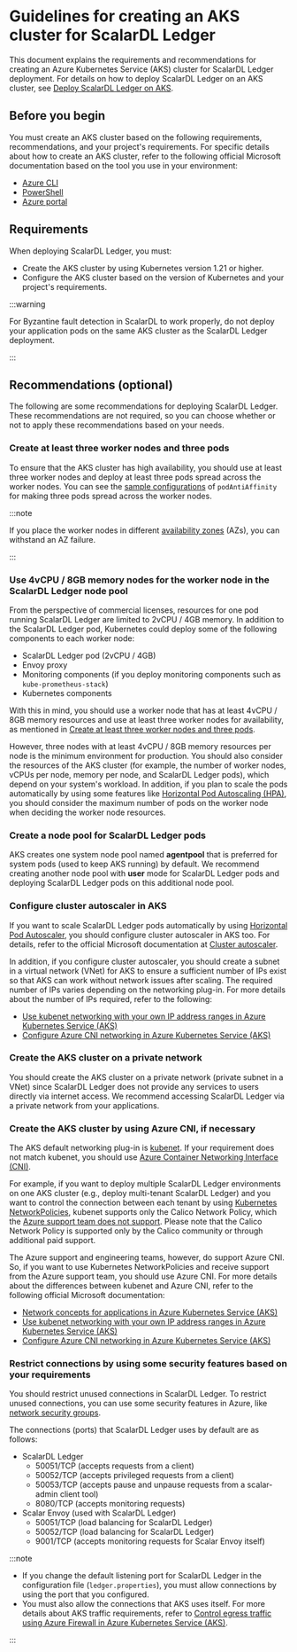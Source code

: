 ---
---

# Guidelines for creating an AKS cluster for ScalarDL Ledger

This document explains the requirements and recommendations for creating an Azure Kubernetes Service (AKS) cluster for ScalarDL Ledger deployment. For details on how to deploy ScalarDL Ledger on an AKS cluster, see [Deploy ScalarDL Ledger on AKS](ManualDeploymentGuideScalarDLOnAKS.mdx).

## Before you begin

You must create an AKS cluster based on the following requirements, recommendations, and your project's requirements. For specific details about how to create an AKS cluster, refer to the following official Microsoft documentation based on the tool you use in your environment:

* [Azure CLI](https://learn.microsoft.com/en-us/azure/aks/learn/quick-kubernetes-deploy-cli)
* [PowerShell](https://learn.microsoft.com/en-us/azure/aks/learn/quick-kubernetes-deploy-powershell)
* [Azure portal](https://learn.microsoft.com/en-us/azure/aks/learn/quick-kubernetes-deploy-portal)

## Requirements

When deploying ScalarDL Ledger, you must:

* Create the AKS cluster by using Kubernetes version 1.21 or higher.
* Configure the AKS cluster based on the version of Kubernetes and your project's requirements.

:::warning

For Byzantine fault detection in ScalarDL to work properly, do not deploy your application pods on the same AKS cluster as the ScalarDL Ledger deployment.

:::

## Recommendations (optional)

The following are some recommendations for deploying ScalarDL Ledger. These recommendations are not required, so you can choose whether or not to apply these recommendations based on your needs.

### Create at least three worker nodes and three pods

To ensure that the AKS cluster has high availability, you should use at least three worker nodes and deploy at least three pods spread across the worker nodes. You can see the [sample configurations](https://github.com/scalar-labs/scalar-kubernetes/blob/master/conf/scalardl-custom-values.yaml) of `podAntiAffinity` for making three pods spread across the worker nodes.

:::note

If you place the worker nodes in different [availability zones](https://learn.microsoft.com/en-us/azure/availability-zones/az-overview) (AZs), you can withstand an AZ failure.

:::

### Use 4vCPU / 8GB memory nodes for the worker node in the ScalarDL Ledger node pool

From the perspective of commercial licenses, resources for one pod running ScalarDL Ledger are limited to 2vCPU / 4GB memory. In addition to the ScalarDL Ledger pod, Kubernetes could deploy some of the following components to each worker node:

* ScalarDL Ledger pod (2vCPU / 4GB)
* Envoy proxy
* Monitoring components (if you deploy monitoring components such as `kube-prometheus-stack`)
* Kubernetes components

With this in mind, you should use a worker node that has at least 4vCPU / 8GB memory resources and use at least three worker nodes for availability, as mentioned in [Create at least three worker nodes and three pods](#create-at-least-three-worker-nodes-and-three-pods).

However, three nodes with at least 4vCPU / 8GB memory resources per node is the minimum environment for production. You should also consider the resources of the AKS cluster (for example, the number of worker nodes, vCPUs per node, memory per node, and ScalarDL Ledger pods), which depend on your system's workload. In addition, if you plan to scale the pods automatically by using some features like [Horizontal Pod Autoscaling (HPA)](https://kubernetes.io/docs/tasks/run-application/horizontal-pod-autoscale/), you should consider the maximum number of pods on the worker node when deciding the worker node resources.

### Create a node pool for ScalarDL Ledger pods

AKS creates one system node pool named **agentpool** that is preferred for system pods (used to keep AKS running) by default. We recommend creating another node pool with **user** mode for ScalarDL Ledger pods and deploying ScalarDL Ledger pods on this additional node pool.

### Configure cluster autoscaler in AKS

If you want to scale ScalarDL Ledger pods automatically by using [Horizontal Pod Autoscaler](https://learn.microsoft.com/en-us/azure/aks/concepts-scale#horizontal-pod-autoscaler), you should configure cluster autoscaler in AKS too. For details, refer to the official Microsoft documentation at [Cluster autoscaler](https://learn.microsoft.com/en-us/azure/aks/concepts-scale#cluster-autoscaler).

In addition, if you configure cluster autoscaler, you should create a subnet in a virtual network (VNet) for AKS to ensure a sufficient number of IPs exist so that AKS can work without network issues after scaling. The required number of IPs varies depending on the networking plug-in. For more details about the number of IPs required, refer to the following:

* [Use kubenet networking with your own IP address ranges in Azure Kubernetes Service (AKS)](https://learn.microsoft.com/en-us/azure/aks/configure-kubenet)
* [Configure Azure CNI networking in Azure Kubernetes Service (AKS)](https://learn.microsoft.com/en-us/azure/aks/configure-azure-cni)

### Create the AKS cluster on a private network

You should create the AKS cluster on a private network (private subnet in a VNet) since ScalarDL Ledger does not provide any services to users directly via internet access. We recommend accessing ScalarDL Ledger via a private network from your applications.

### Create the AKS cluster by using Azure CNI, if necessary

The AKS default networking plug-in is [kubenet](https://learn.microsoft.com/en-us/azure/aks/configure-kubenet). If your requirement does not match kubenet, you should use [Azure Container Networking Interface (CNI)](https://learn.microsoft.com/en-us/azure/aks/configure-azure-cni).

For example, if you want to deploy multiple ScalarDL Ledger environments on one AKS cluster (e.g., deploy multi-tenant ScalarDL Ledger) and you want to control the connection between each tenant by using [Kubernetes NetworkPolicies](https://kubernetes.io/docs/concepts/services-networking/network-policies/), kubenet supports only the Calico Network Policy, which the [Azure support team does not support](https://learn.microsoft.com/en-us/azure/aks/use-network-policies#differences-between-azure-network-policy-manager-and-calico-network-policy-and-their-capabilities). Please note that the Calico Network Policy is supported only by the Calico community or through additional paid support.

The Azure support and engineering teams, however, do support Azure CNI. So, if you want to use Kubernetes NetworkPolicies and receive support from the Azure support team, you should use Azure CNI. For more details about the differences between kubenet and Azure CNI, refer to the following official Microsoft documentation:

* [Network concepts for applications in Azure Kubernetes Service (AKS)](https://learn.microsoft.com/en-us/azure/aks/concepts-network)
* [Use kubenet networking with your own IP address ranges in Azure Kubernetes Service (AKS)](https://learn.microsoft.com/en-us/azure/aks/configure-kubenet)
* [Configure Azure CNI networking in Azure Kubernetes Service (AKS)](https://learn.microsoft.com/en-us/azure/aks/configure-azure-cni)

### Restrict connections by using some security features based on your requirements

You should restrict unused connections in ScalarDL Ledger. To restrict unused connections, you can use some security features in Azure, like [network security groups](https://learn.microsoft.com/en-us/azure/virtual-network/network-security-groups-overview).

The connections (ports) that ScalarDL Ledger uses by default are as follows:

* ScalarDL Ledger
    * 50051/TCP (accepts requests from a client)
    * 50052/TCP (accepts privileged requests from a client)
    * 50053/TCP (accepts pause and unpause requests from a scalar-admin client tool)
    * 8080/TCP (accepts monitoring requests)
* Scalar Envoy (used with ScalarDL Ledger)
    * 50051/TCP (load balancing for ScalarDL Ledger)
    * 50052/TCP (load balancing for ScalarDL Ledger)
    * 9001/TCP (accepts monitoring requests for Scalar Envoy itself)

:::note

- If you change the default listening port for ScalarDL Ledger in the configuration file (`ledger.properties`), you must allow connections by using the port that you configured.
- You must also allow the connections that AKS uses itself. For more details about AKS traffic requirements, refer to [Control egress traffic using Azure Firewall in Azure Kubernetes Service (AKS)](https://learn.microsoft.com/en-us/azure/aks/limit-egress-traffic).

:::
